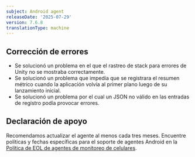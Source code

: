 ```yaml
---
subject: Android agent
releaseDate: '2025-07-29'
version: 7.6.8
translationType: machine
---
```


## Corrección de errores

* Se solucionó un problema en el que el rastreo de stack para errores de Unity no se mostraba correctamente.
* Se solucionó un problema que impedía que se registrara el resumen métrico cuando la aplicación volvía al primer plano luego de su lanzamiento inicial.
* Se solucionó un problema por el cual un JSON no válido en las entradas de registro podía provocar errores.

## Declaración de apoyo

Recomendamos actualizar el agente al menos cada tres meses. Encuentre políticas y fechas específicas para el soporte de agentes Android en la [Política de EOL de agentes de monitoreo de celulares](/docs/mobile-monitoring/new-relic-mobile/get-started/mobile-agents-eol-policy/#android-eol).